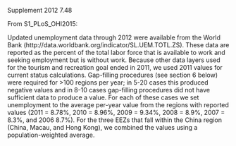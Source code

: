 Supplement 2012 7.48

From S1_PLoS_OHI2015:

Updated unemployment data through 2012 were available from the World Bank (http://data.worldbank.org/indicator/SL.UEM.TOTL.ZS). These data are reported as the percent of the total labor force that is available to work and seeking employment but is without work. Because other data layers used for the tourism and recreation goal ended in 2011, we used 2011 values for current status calculations. Gap-filling procedures (see section 6 below) were required for >100 regions per year; in 5-20 cases this produced negative values and in 8-10 cases gap-filling procedures did not have sufficient data to produce a value. For each of these cases we set unemployment to the average per-year value from the regions with reported values (2011 = 8.78%, 2010 = 8.96%, 2009 = 9.34%, 2008 = 8.9%, 2007 = 8.3%, and 2006 8.7%). For the three EEZs that fall within the China region (China, Macau, and Hong Kong), we combined the values using a population-weighted average.